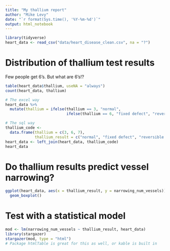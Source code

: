 ```yaml
---
title: "My thallium report"
author: "Mike Levy"
date: "`r format(Sys.time(), '%Y-%m-%d')`"
output: html_notebook
---
```


```r
library(tidyverse)
heart_data <- read_csv("data/heart_disease_clean.csv", na = "?")
```

# Distribution of thallium test results

Few people get 6's. But what are 6's!?

```r
table(heart_data$thallium, useNA = "always")
count(heart_data, thallium)
```


```r
# The excel way
heart_data %>%
  mutate(thallium = ifelse(thallium == 3, "normal",
                           ifelse(thallium == 6, "fixed defect", "reversible defect")))

# The sql way
thallium_code <- 
  data.frame(thallium = c(3, 6, 7),
             thallium_result = c("normal", "fixed defect", "reversible defect"))
heart_data <- left_join(heart_data, thallium_code)
heart_data
```

# Do thallium results predict vessel narrowing?

```r
ggplot(heart_data, aes(x = thallium_result, y = narrowing_num_vessels)) + 
  geom_boxplot()
```

# Test with a statistical model

```r
mod <- lm(narrowing_num_vessels ~ thallium_result, heart_data)
library(stargazer)
stargazer(mod, type = "html")
# Package htmlTable is great for this as well, or kable is built in
```

